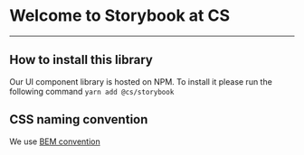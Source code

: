 
<Meta title="Example/Getting started" />


# Welcome to Storybook at CS

-----

## How to install this library

Our UI component library is hosted on NPM.
To install it please run the following command `yarn add @cs/storybook`

## CSS naming convention

We use [BEM convention](http://getbem.com/naming/)

